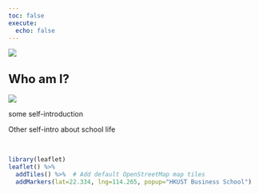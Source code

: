 ```yaml
---
toc: false
execute: 
  echo: false
---
```


::: column-screen
![](images/sealine.jpg)
:::


<b><font size="+2">Who am I?</font></b>
------------------------------------------------------------------------


::: {layout="[50,50]"}
![](images/marvin.jpg)

some self-introduction
:::

::: {#map layout="[55,5,40]" layout-valign="top"}
Other self-intro about school life

<br>

```r
library(leaflet)
leaflet() %>%
  addTiles() %>%  # Add default OpenStreetMap map tiles
  addMarkers(lat=22.334, lng=114.265, popup="HKUST Business School")
```
:::
